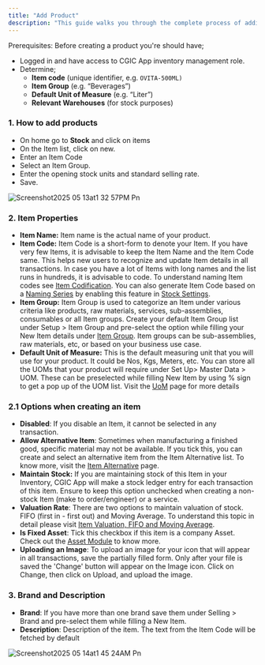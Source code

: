 ```yaml
---
title: "Add Product"
description: "This guide walks you through the complete process of adding and configuring new product items—including assigning unique item codes, selecting the appropriate item group, defining unit of measure to ensure accurate inventory tracking."
---
```


<Info>
  Prerequisites: Before creating a product you're should have;

  - Logged in and have access to CGIC App inventory management role.
  - Determine;
    - **Item code**  (unique identifier, e.g. `OVITA-500ML)`
    - **Item Group** (e.g. “Beverages”)
    - **Default Unit of Measure** (e.g. “Liter”)
    - **Relevant Warehouses** (for stock purposes)
</Info>

### 1. How to add products

- On home go to **Stock** and click on items
- On the Item list, click on new.
- Enter an Item Code
- Select an Item Group.
- Enter the opening stock units and standard selling rate.
- Save.

![Screenshot2025 05 13at1 32 57PM Pn](/Screenshot2025-05-13at1.32.57PM.png)

### 2. Item Properties

- **Item Name:** Item name is the actual name of your product.
- **Item Code:** Item Code is a short-form to denote your Item. If you have very few Items, it is advisable to keep the Item Name and the Item Code same. This helps new users to recognize and update Item details in all transactions. In case you have a lot of Items with long names and the list runs in hundreds, it is advisable to code. To understand naming Item codes see [Item Codification](#). You can also generate Item Code based on a [Naming Series](#) by enabling this feature in [Stock Settings](#).
- **Item Group:** Item Group is used to categorize an Item under various criteria like products, raw materials, services, sub-assemblies, consumables or all Item groups. Create your default Item Group list under Setup \> Item Group and pre-select the option while filling your New Item details under [Item Group](#). Item groups can be sub-assemblies, raw materials, etc, or based on your business use case.
- **Default Unit of Measure:** This is the default measuring unit that you will use for your product. It could be Nos, Kgs, Meters, etc. You can store all the UOMs that your product will require under Set Up\> Master Data \> UOM. These can be preselected while filling New Item by using % sign to get a pop up of the UOM list. Visit the [UoM](#) page for more details

### **2.1 Options when creating an item**

- **Disabled**: If you disable an Item, it cannot be selected in any transaction.
- **Allow Alternative Item**: Sometimes when manufacturing a finished good, specific material may not be available. If you tick this, you can create and select an alternative item from the Item Alternative list. To know more, visit the [<u>Item Alternative</u>](#) page.
- **Maintain Stock:** If you are maintaining stock of this Item in your Inventory, CGIC App will make a stock ledger entry for each transaction of this item. Ensure to keep this option unchecked when creating a non-stock Item (make to order/engineer) or a service.
- **Valuation Rate**: There are two options to maintain valuation of stock. FIFO (first in - first out) and Moving Average. To understand this topic in detail please visit [<u>Item Valuation, FIFO and Moving Average</u>](#).
- **Is Fixed Asset**: Tick this checkbox if this item is a company Asset. Check out the [<u>Asset Module</u>](#) to know more.
- **Uploading an Image**: To upload an image for your icon that will appear in all transactions, save the partially filled form. Only after your file is saved the 'Change' button will appear on the Image icon. Click on Change, then click on Upload, and upload the image.

### **3. Brand and Description**

- **Brand**: If you have more than one brand save them under Selling \> Brand and pre-select them while filling a New Item.
- **Description**: Description of the item. The text from the Item Code will be fetched by default

![Screenshot2025 05 14at1 45 24AM Pn](/images/Screenshot2025-05-14at1.45.24AM.png)